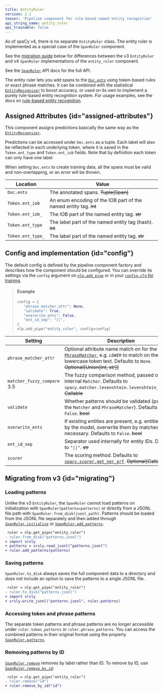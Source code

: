 ```yaml
---
title: EntityRuler
version: 2.1
teaser: 'Pipeline component for rule-based named entity recognition'
api_string_name: entity_ruler
api_trainable: false
---
```


<Infobox title="New in v4" variant="warning">

As of spaCy v4, there is no separate `EntityRuler` class. The entity ruler is
implemented as a special case of the `SpanRuler` component.

See the [migration guide](#migrating) below for differences between the v3
`EntityRuler` and v4 `SpanRuler` implementations of the `entity_ruler`
component.

See the [`SpanRuler`](/api/spanruler) API docs for the full API.

</Infobox>

The entity ruler lets you add spans to the [`Doc.ents`](/api/doc#ents) using
token-based rules or exact phrase matches. It can be combined with the
statistical [`EntityRecognizer`](/api/entityrecognizer) to boost accuracy, or
used on its own to implement a purely rule-based entity recognition system. For
usage examples, see the docs on
[rule-based entity recognition](/usage/rule-based-matching#entityruler).

## Assigned Attributes {id="assigned-attributes"}

This component assigns predictions basically the same way as the
[`EntityRecognizer`](/api/entityrecognizer).

Predictions can be accessed under `Doc.ents` as a tuple. Each label will also be
reflected in each underlying token, where it is saved in the `Token.ent_type`
and `Token.ent_iob` fields. Note that by definition each token can only have one
label.

When setting `Doc.ents` to create training data, all the spans must be valid and
non-overlapping, or an error will be thrown.

| Location          | Value                                                             |
| ----------------- | ----------------------------------------------------------------- |
| `Doc.ents`        | The annotated spans. ~~Tuple[Span]~~                              |
| `Token.ent_iob`   | An enum encoding of the IOB part of the named entity tag. ~~int~~ |
| `Token.ent_iob_`  | The IOB part of the named entity tag. ~~str~~                     |
| `Token.ent_type`  | The label part of the named entity tag (hash). ~~int~~            |
| `Token.ent_type_` | The label part of the named entity tag. ~~str~~                   |

## Config and implementation {id="config"}

The default config is defined by the pipeline component factory and describes
how the component should be configured. You can override its settings via the
`config` argument on [`nlp.add_pipe`](/api/language#add_pipe) or in your
[`config.cfg` for training](/usage/training#config).

> #### Example
>
> ```python
> config = {
>    "phrase_matcher_attr": None,
>    "validate": True,
>    "overwrite_ents": False,
>    "ent_id_sep": "||",
> }
> nlp.add_pipe("entity_ruler", config=config)
> ```

| Setting                                              | Description                                                                                                                                                                                   |
| ---------------------------------------------------- | --------------------------------------------------------------------------------------------------------------------------------------------------------------------------------------------- |
| `phrase_matcher_attr`                                | Optional attribute name match on for the internal [`PhraseMatcher`](/api/phrasematcher), e.g. `LOWER` to match on the lowercase token text. Defaults to `None`. ~~Optional[Union[int, str]]~~ |
| `matcher_fuzzy_compare` <Tag variant="new">3.5</Tag> | The fuzzy comparison method, passed on to the internal `Matcher`. Defaults to `spacy.matcher.levenshtein.levenshtein_compare`. ~~Callable~~                                                             |
| `validate`                                           | Whether patterns should be validated (passed to the `Matcher` and `PhraseMatcher`). Defaults to `False`. ~~bool~~                                                                             |
| `overwrite_ents`                                     | If existing entities are present, e.g. entities added by the model, overwrite them by matches if necessary. Defaults to `False`. ~~bool~~                                                     |
| `ent_id_sep`                                         | Separator used internally for entity IDs. Defaults to `"\|\|"`. ~~str~~                                                                                                                       |
| `scorer`                                             | The scoring method. Defaults to [`spacy.scorer.get_ner_prf`](/api/scorer#get_ner_prf). ~~Optional[Callable]~~                                                                                 |

## Migrating from v3 {id="migrating"}

### Loading patterns

Unlike the v3 `EntityRuler`, the `SpanRuler` cannot load patterns on
initialization with `SpanRuler(patterns=patterns)` or directly from a JSONL file
path with `SpanRuler.from_disk(jsonl_path)`. Patterns should be loaded from the
JSONL file separately and then added through
[`SpanRuler.initialize`](/api/spanruler#initialize]) or
[`SpanRuler.add_patterns`](/api/spanruler#add_patterns).

```diff
 ruler = nlp.get_pipe("entity_ruler")
- ruler.from_disk("patterns.jsonl")
+ import srsly
+ patterns = srsly.read_jsonl("patterns.jsonl")
+ ruler.add_patterns(patterns)
```

### Saving patterns

`SpanRuler.to_disk` always saves the full component data to a directory and does
not include an option to save the patterns to a single JSONL file.

```diff
 ruler = nlp.get_pipe("entity_ruler")
- ruler.to_disk("patterns.jsonl")
+ import srsly
+ srsly.write_jsonl("patterns.jsonl", ruler.patterns)
```

### Accessing token and phrase patterns

The separate token patterns and phrase patterns are no longer accessible under
`ruler.token_patterns` or `ruler.phrase_patterns`. You can access the combined
patterns in their original format using the property
[`SpanRuler.patterns`](/api/spanruler#patterns).

### Removing patterns by ID

[`SpanRuler.remove`](/api/spanruler#remove) removes by label rather than ID. To
remove by ID, use [`SpanRuler.remove_by_id`](/api/spanruler#remove_by_id):

```diff
 ruler = nlp.get_pipe("entity_ruler")
- ruler.remove("id")
+ ruler.remove_by_id("id")
```
